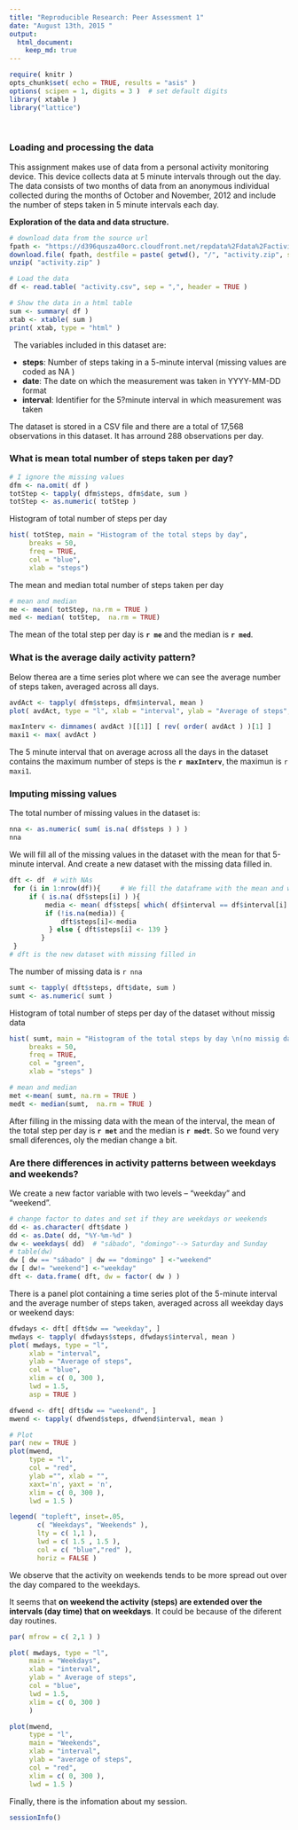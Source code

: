 ```yaml
---
title: "Reproducible Research: Peer Assessment 1"
date: "August 13th, 2015 "
output: 
  html_document:
    keep_md: true
---
```


```r
require( knitr )
opts_chunk$set( echo = TRUE, results = "asis" )
options( scipen = 1, digits = 3 )  # set default digits
library( xtable )
library("lattice")
```

\ 

### Loading and processing the data

This assignment makes use of data from a personal activity monitoring device. This device collects data at 5 minute intervals through out the day. The data consists of two months of data from an anonymous individual collected during the months of October and November, 2012 and include the number of steps taken in 5 minute intervals each day.

__Exploration of the data and data structure.__  

```r
# download data from the source url
fpath <- "https://d396qusza40orc.cloudfront.net/repdata%2Fdata%2Factivity.zip"
download.file( fpath, destfile = paste( getwd(), "/", "activity.zip", sep = "" ), method = "wget" )           
unzip( "activity.zip" )

# Load the data
df <- read.table( "activity.csv", sep = ",", header = TRUE )

# Show the data in a html table 
sum <- summary( df )
xtab <- xtable( sum )
print( xtab, type = "html" )

```


\ 
The variables included in this dataset are:

* __steps__: Number of steps taking in a 5-minute interval (missing values are coded as  NA )
* __date__: The date on which the measurement was taken in YYYY-MM-DD format
* __interval__: Identifier for the 5?minute interval in which measurement was taken

The dataset is stored in a CSV file and there are a total of 17,568 observations in this dataset. It has arround 288 observations per day.

### What is mean total number of steps taken per day?

```r
# I ignore the missing values
dfm <- na.omit( df )
totStep <- tapply( dfm$steps, dfm$date, sum )
totStep <- as.numeric( totStep )
```

Histogram of total number of steps per day

```r
hist( totStep, main = "Histogram of the total steps by day",
     breaks = 50,
     freq = TRUE,
     col = "blue",
     xlab = "steps")
```

The mean and median total number of steps taken per day

```r
# mean and median
me <- mean( totStep, na.rm = TRUE )
med <- median( totStep,  na.rm = TRUE)

```

The mean of the total step per day is **`r me`** and the median is **`r med `**.

### What is the average daily activity pattern?

Below therea are a time series plot where we can see the average number of steps taken, averaged across all days.

```r
avdAct <- tapply( dfm$steps, dfm$interval, mean )
plot( avdAct, type = "l", xlab = "interval", ylab = "Average of steps", col ="purple" )
```

```r
maxInterv <- dimnames( avdAct )[[1]] [ rev( order( avdAct ) )[1] ]
maxi1 <- max( avdAct )
```

The 5 minute interval that on average across all the days in the dataset  contains the maximum number of steps is the **`r maxInterv`**, the maximun is `r maxi1`.

### Imputing missing values

The total number of missing values in the dataset is:

```r
nna <- as.numeric( sum( is.na( df$steps ) ) )
nna
```


We will fill all of the missing values in the dataset with the mean for that 5-minute interval. And create a new dataset with the missing data filled in.   

```r
dft <- df  # with NAs
 for (i in 1:nrow(df)){     # We fill the dataframe with the mean and we create 'dft' 
     if ( is.na( df$steps[i] ) ){
         media <- mean( df$steps[ which( df$interval == df$interval[i] ) ], na.rm = TRUE )
         if (!is.na(media)) {
             dft$steps[i]<-media
          } else { dft$steps[i] <- 139 }         
        }     
 }
# dft is the new dataset with missing filled in
```

The number of missing data is `r nna`

```r
sumt <- tapply( dft$steps, dft$date, sum )
sumt <- as.numeric( sumt )
```

Histogram of total number of steps per day of the dataset without missig data

```r
hist( sumt, main = "Histogram of the total steps by day \n(no missig data)",
     breaks = 50,
     freq = TRUE,
     col = "green",
     xlab = "steps" )
```


```r
# mean and median
met <-mean( sumt, na.rm = TRUE )
medt <- median(sumt,  na.rm = TRUE )

```


After filling in the missing data with the mean of the interval, the mean of the total step per day is **`r met`** and the median is **`r medt `**.   So we found very small diferences, oly the median change a bit.

### Are there differences in activity patterns between weekdays and weekends?

We create a new factor variable with two levels – "weekday" and "weekend".

```r
# change factor to dates and set if they are weekdays or weekends
dd <- as.character( dft$date )
dd <- as.Date( dd, "%Y-%m-%d" )
dw <- weekdays( dd)  # "sábado", "domingo"--> Saturday and Sunday
# table(dw)
dw [ dw == "sábado" | dw == "domingo" ] <-"weekend"
dw [ dw!= "weekend"] <-"weekday"
dft <- data.frame( dft, dw = factor( dw ) )
```


There is a panel plot containing a time series plot of the 5-minute interval and the average number of steps taken, averaged across all weekday days or weekend days:

```r
dfwdays <- dft[ dft$dw == "weekday", ] 
mwdays <- tapply( dfwdays$steps, dfwdays$interval, mean )
plot( mwdays, type = "l",
     xlab = "interval",
     ylab = "Average of steps",
     col = "blue",
     xlim = c( 0, 300 ),
     lwd = 1.5,
     asp = TRUE )

dfwend <- dft[ dft$dw == "weekend", ]
mwend <- tapply( dfwend$steps, dfwend$interval, mean )

# Plot
par( new = TRUE )
plot(mwend,
     type = "l",
     col = "red", 
     ylab ="", xlab = "",
     xaxt='n', yaxt = 'n',
     xlim = c( 0, 300 ),
     lwd = 1.5 )

legend( "topleft", inset=.05,
       c( "Weekdays", "Weekends" ),
       lty = c( 1,1 ),
       lwd = c( 1.5 , 1.5 ),
       col = c( "blue","red" ),
       horiz = FALSE )
```
We observe that the activity on weekends tends to be more spread out over the day compared to the weekdays.

It seems that **on weekend the activity (steps) are extended over the intervals (day time) that on weekdays**. It could be because of the diferent day routines.

```r
par( mfrow = c( 2,1 ) )

plot( mwdays, type = "l",
     main = "Weekdays",
     xlab = "interval",
     ylab = " Average of steps",
     col = "blue",
     lwd = 1.5,
     xlim = c( 0, 300 )
     )

plot(mwend,
     type = "l",
     main = "Weekends",
     xlab = "interval",
     ylab = "average of steps",
     col = "red",
     xlim = c( 0, 300 ),
     lwd = 1.5 )

```

Finally, there is the infomation about my session.
```r
sessionInfo()
```

















